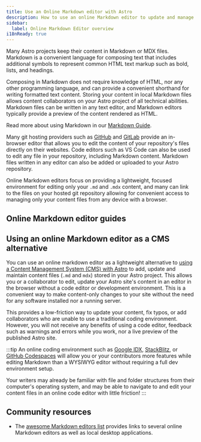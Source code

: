 ```yaml
---
title: Use an Online Markdown editor with Astro
description: How to use an online Markdown editor to update and manage your Astro content
sidebar:
  label: Online Markdown Editor overview
i18nReady: true
---
```



Many Astro projects keep their content in Markdown or MDX files. Markdown is a convenient language for composing text that includes additional symbols to represent common HTML text markup such as bold, lists, and headings. 

Composing in Markdown does not require knowledge of HTML, nor any other programming language, and can provide a convenient shorthand for writing formatted text content. Storing your content in local Markdown files allows content collaborators on your Astro project of all technical abilities. Markdown files can be written in any text editor, and Markdown editors typically provide a preview of the content rendered as HTML.

<ReadMore>Read more about using Markdown in our [Markdown Guide](/en/guides/markdown-content/).</ReadMore>

Many git hosting providers such as [GitHub](https://docs.github.com/en/repositories/working-with-files/managing-files/editing-files) and [GitLab](https://docs.gitlab.com/ee/user/project/repository/web_editor.html) provide an in-browser editor that allows you to edit the content of your repository's files directly on their websites. Code editors such as VS Code can also be used to edit any file in your repository, including Markdown content. Markdown files written in any editor can also be added or uploaded to your Astro repository.

Online Markdown editors focus on providing a lightweight, focused environment for editing only your `.md` and `.mdx` content, and many can link to the files on your hosted git repository allowing for convenient access to managing only your content files from any device with a browser.

## Online Markdown editor guides

<MarkdownGuidesNav />

## Using an online Markdown editor as a CMS alternative

You can use an online markdown editor as a lightweight alternative to [using a Content Management System (CMS) with Astro](/en/guides/cms/) to add, update and maintain content files (`.md` and `mdx`) stored in your Astro project. This allows you or a collaborator to edit, update your Astro site's content in an editor in the browser without a code editor or development environment. This is a convenient way to make content-only changes to your site without the need for any software installed nor a running server.

This provides a low-friction way to update your content, fix typos, or add collaborators who are unable to use a traditional coding environment. However, you will not receive any benefits of using a code editor, feedback such as warnings and errors while you work, nor a live preview of the published Astro site.

:::tip 
An online coding environment such as [Google IDX](https://idx.dev), [StackBlitz](https://stackblitz.com), or [GitHub Codespaces](https://github.dev) will allow you or your contributors more features while editing Markdown than a WYSIWYG editor without requiring a full dev environment setup.

Your writers may already be familiar with file and folder structures from their computer's operating system, and may be able to navigate to and edit your content files in an online code editor with little friction!
:::


## Community resources

- The [awesome Markdown editors list](https://github.com/mundimark/awesome-markdown-editors) provides links to several online Markdown editors as well as local desktop applications.

